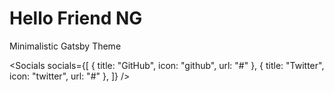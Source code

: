 
# Hello Friend NG

Minimalistic Gatsby Theme

<Socials
  socials={[
    { title: "GitHub", icon: "github", url: "#" },
    { title: "Twitter", icon: "twitter", url: "#" },
  ]}
/>
